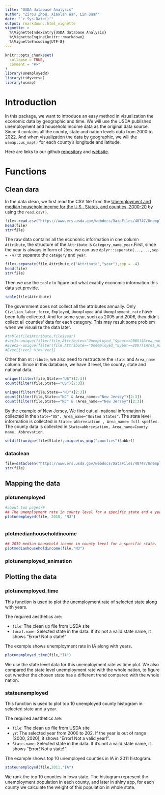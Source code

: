 ```yaml
---
title: "USDA database Analysis"
author: "Zirou Zhou, Xiaolan Wan, Lin Quan"
date: "`r Sys.Date()`"
output: rmarkdown::html_vignette
vignette: >
  %\VignetteIndexEntry{USDA database Analysis}
  %\VignetteEngine{knitr::rmarkdown}
  %\VignetteEncoding{UTF-8}
---
```


```r
knitr::opts_chunk$set(
  collapse = TRUE,
  comment = "#>"
)
library(unemployedR)
library(tidyverse)
library(usmap)
```



# Introduction

In this package, we want to introduce an easy method in visualization the economic data by geographic and time. We will use the USDA published unemployment and household income data as the original data source. Since it contains all the county, state and nation levels data from 2000 to 2022. And when visualization the data by geographic, we will the `usmap::us_map()` for each county's longitude and latitude.

Here are links to our github [repository](https://github.com/zzhou93/unemployedR) and [website](https://zzhou93.github.io/unemployedR).

# Functions

## Clean dara

In the data clean, we first read the CSV file from the [Unemployment and median household income for the U.S., States, and counties, 2000-20](https://www.ers.usda.gov/webdocs/DataFiles/48747/Unemployment.csv) by using the `read.csv()`.
```r
file<-read.csv("https://www.ers.usda.gov/webdocs/DataFiles/48747/Unemployment.csv")
head(file)
str(file)
```
The raw data contains all the economic information in one column `Attribute`, the structure of the `Attribute` is `Category_name_year`.First, since the year is always in form of `20xx`, we can use `dplyr::seperate(...,...,sep = -4)` to separate the `category` and `year`.
```r
file<-separate(file,Attribute,c("Attribute","year"),sep = -4)
head(file)
str(file)
```
Then we use the `table` to figure out what exactly economic information this data set provide.
```r
table(file$Attribute)
```
The government does not collect all the attributes annually. Only `Civilian_labor_force`, `Employed`, `Unemployed` and `Unemployment_rate` have been fully collected. And for some year, such as 2005 and 2006, they didn't collect all counties' data for each category. This may result some problem when we visualize the data later.
```r
#table(file$Attribute,file$year)
#vec1<-unique(filter(file,Attribute=="Unemployed_"&year==2005)$Area_name)
#Evec2<-unique(filter(file,Attribute=="Unemployed_"&year==2007)$Area_name)
#Evec2[!vec2 %in% vec1]
```
Other than `Attribute`, we also need to restructure the `state` and `Area_name` column. Since in this database, we have 3 level, the county, state and national data.
```r
unique(filter(file,State=="US")[2:3])
count(filter(file,State=="US")[2:3])

unique(filter(file,State=="NJ")[2:3])
count(filter(file,State=="NJ" & Area_name=="New Jersey")[2:3])
count(filter(file,State=="NJ" & !Area_name=="New Jersey")[2:3])

```
By the example of New Jersey, We find out, all national information is collected in the `State="US", Area_name="United States"`. The state level information is collected in `State= abbreviation , Area_name= full spelled`. The county data is collected in `State=abbreviation, Area_name=County name, Abbrevation`.

```r
setdiff(unique(file$State),unique(us_map("counties")$abbr))
```

### dataclean
```r
file=dataclean("https://www.ers.usda.gov/webdocs/DataFiles/48747/Unemployment.csv")
str(file)
```

## Mapping the data

### plotunemployed

```r
#about two pages?#
## The unemployment rate in county level for a specific state and a year
plotunemployed(file, 2018, "NJ")



```


### plotmedianhouseholdincome

```r

## 2019 median household income in county level for a specific state.
plotmedianhouseholdincome(file,"NJ")
```

### plotunemployed_animation


## Plotting the data

### plotunemployed_time

This function is used to plot the unemployment rate of selected state along with years.

The required aesthetics are:
  
- `file`: The clean up file from USDA site
- `local.name`: Selected state in the data. If it's not a vaild state name, it shows "Error! Not a state!"

The example shows unemployment rate in IA along with years.

```r
plotunemployed_time(file,"IA")
```

We use the state level data for this unemployment rate vs time plot. We also compared the state level unemployment rate with the whole nation, to figure out whether the chosen state has a different trend compared with the whole nation.

### stateunemployed

This function is used to plot top 10 unemployed county histogram in selected state and a year.

The required aesthetics are:
  
- `file`: The clean up file from USDA site
- `yr`: The selected year from 2000 to 202. If the year is out of range [2000, 2020], it shows "Error! Not a valid year!".
- `State.name`: Selected state in the data. If it's not a vaild state name, it shows "Error! Not a state!"

The example shows top 10 unemployed counties in IA in 2011 histogram.

```r
stateunemployed(file,2011,"IA")
```

We rank the top 10 counties in Iowa state. The histogram represent the unemployment population in each county, and later in shiny app, for each county we calculate the weight of this population in whole state.



